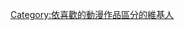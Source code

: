 {{NoteTA
|1=zh-cn:花开伊吕波; zh-hk:花開物語; zh-tw:花開物語
}}
[[Category:依喜歡的動漫作品區分的維基人|Category:依喜歡的動漫作品區分的維基人]]